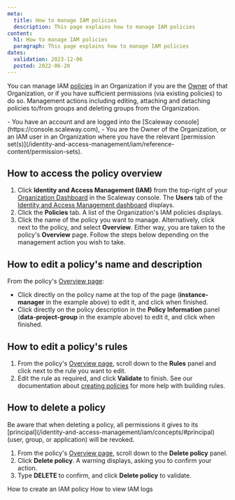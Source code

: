 ```yaml
---
meta:
  title: How to manage IAM policies
  description: This page explains how to manage IAM policies
content:
  h1: How to manage IAM policies
  paragraph: This page explains how to manage IAM policies
dates:
  validation: 2023-12-06
  posted: 2022-06-20
---
```


You can manage IAM [policies](/identity-and-access-management/iam/concepts/#policy) in an Organization if you are the [Owner](/identity-and-access-management/iam/concepts/#owner) of that Organization, or if you have sufficient permissions (via existing policies) to do so. Management actions including editing, attaching and detaching policies to/from groups and deleting groups from the Organization.

<Message type="requirement">
  - You have an account and are logged into the [Scaleway console](https://console.scaleway.com),
  - You are the Owner of the Organization, or an IAM user in an Organization where you have the relevant [permission set(s)](/identity-and-access-management/iam/reference-content/permission-sets).
</Message>

## How to access the policy overview

1. Click **Identity and Access Management (IAM)** from the top-right of your [Organization Dashboard](https://console.scaleway.com/organization) in the Scaleway console. The **Users** tab of the [Identity and Access Management dashboard](https://console.scaleway.com/iam/applications) displays.
    <Lightbox src="scaleway-iam-users-dashboard.webp" alt="" />
2. Click the **Policies** tab. A list of the Organization's IAM policies displays.
    <Lightbox src="scaleway-iam-policies.webp" alt="" />
3. Click the name of the policy you want to manage. Alternatively, click <Icon name="more" /> next to the policy, and select **Overview**. Either way, you are taken to the policy's **Overview** page.
    Follow the steps below depending on the management action you wish to take.

## How to edit a policy's name and description

From the policy's [Overview page](#how-to-access-the-policy-overview):

<Lightbox src="scaleway-policy-overview.webp" alt="" />

- Click directly on the policy name at the top of the page (**instance-manager** in the example above) to edit it, and click <Icon name="validate" /> when finished.
- Click directly on the policy description in the **Policy Information** panel (**data-project-group** in the example above) to edit it, and click <Icon name="validate" /> when finished.

## How to edit a policy's rules

1. From the policy's [Overview page](#how-to-access-the-policy-overview), scroll down to the **Rules** panel and click <Icon name="edit" /> next to the rule you want to edit.
2. Edit the rule as required, and click **Validate** to finish.
    <Message type="tip">
      See our documentation about [creating policies](/identity-and-access-management/iam/how-to/create-policy) for more help with building rules.
    </Message>

## How to delete a policy

<Message type="important">
  Be aware that when deleting a policy, all permissions it gives to its [principal](/identity-and-access-management/iam/concepts/#principal) (user, group, or application) will be revoked.
</Message>

1. From the policy's [Overview page](#how-to-access-the-policy-overview), scroll down to the **Delete policy** panel.
2. Click **Delete policy**. A warning displays, asking you to confirm your action.
3. Type **DELETE** to confirm, and click **Delete policy** to validate.

<Navigation title="See also">
  <PreviousButton to="/identity-and-access-management/iam/how-to/create-policy/">How to create an IAM policy</PreviousButton>
  <NextButton to="/identity-and-access-management/iam/how-to/view-logs/">How to view IAM logs</NextButton>
</Navigation>
